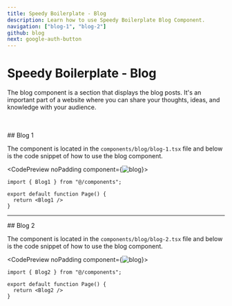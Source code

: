 ```yaml
---
title: Speedy Boilerplate - Blog
description: Learn how to use Speedy Boilerplate Blog Component.
navigation: ["blog-1", "blog-2"]
github: blog
next: google-auth-button
---
```


# Speedy Boilerplate - Blog

The blog component is a section that displays the blog posts. It's an important part of a website where you can share your thoughts, ideas, and knowledge with your audience.

<br />
<br />

<DocsTitle href="blog-1">
## Blog 1
</DocsTitle>

The component is located in the <Code>components/blog/blog-1.tsx</Code> file and below is the code snippet of how to use the blog component.

<CodePreview noPadding component={<Image src="/boilerplate/blog.png" alt="blog" width={1024} height={1024} className="w-full" />}>
```tsx
import { Blog1 } from "@/components";

export default function Page() {
  return <Blog1 />
}
```
</CodePreview>

---

<DocsTitle href="blog-2">
## Blog 2
</DocsTitle>

The component is located in the <Code>components/blog/blog-2.tsx</Code> file and below is the code snippet of how to use the blog component.

<CodePreview noPadding component={<Image src="/boilerplate/blog-2.png" alt="blog" width={1024} height={1024} className="w-full" />}>
```tsx
import { Blog2 } from "@/components";

export default function Page() {
  return <Blog2 />
}
```
</CodePreview>